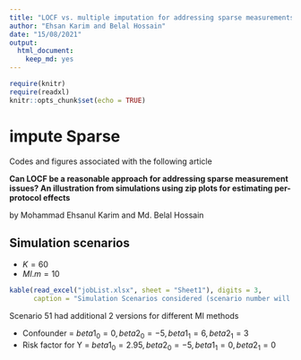 ```yaml
---
title: "LOCF vs. multiple imputation for addressing sparse measurements"
author: "Ehsan Karim and Belal Hossain"
date: "15/08/2021"
output:
  html_document:
    keep_md: yes
---
```


```r
require(knitr)
require(readxl)
knitr::opts_chunk$set(echo = TRUE)
```

# impute Sparse

Codes and figures associated with the following article

**Can LOCF be a reasonable approach for addressing sparse measurement issues? An illustration from simulations using zip plots for estimating per-protocol effects**

by Mohammad Ehsanul Karim and Md. Belal Hossain

## Simulation scenarios

- $K = 60$
- $MI.m = 10$

```r
kable(read_excel("jobList.xlsx", sheet = "Sheet1"), digits = 3,
      caption = "Simulation Scenarios considered (scenario number will match figure numbers).")
```

Scenario 51 had additional 2 versions for different MI methods

- Confounder = $beta1_0=0, beta2_0=-5, beta1_1=6, beta2_1=3$							
- Risk factor for Y = $beta1_0=2.95, beta2_0=-5, beta1_1=0, beta2_1=0$							
